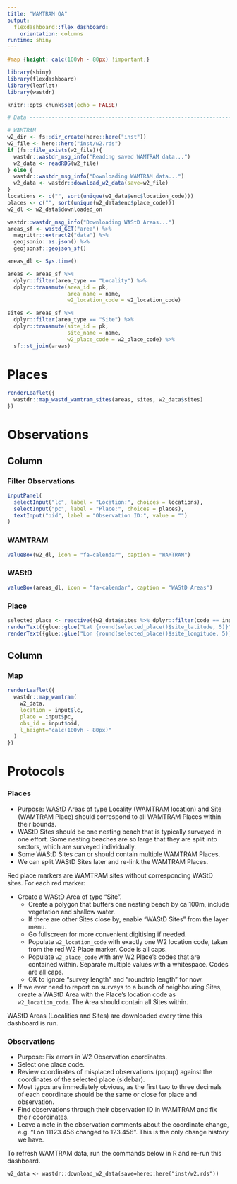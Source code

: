 ```yaml
---
title: "WAMTRAM QA"
output: 
  flexdashboard::flex_dashboard:
    orientation: columns
runtime: shiny
---
```


```css
#map {height: calc(100vh - 80px) !important;}
```

```r
library(shiny)
library(flexdashboard)
library(leaflet)
library(wastdr)

knitr::opts_chunk$set(echo = FALSE)

# Data ------------------------------------------------------------------------#

# WAMTRAM
w2_dir <- fs::dir_create(here::here("inst"))
w2_file <- here::here("inst/w2.rds")
if (fs::file_exists(w2_file)){ 
  wastdr::wastdr_msg_info("Reading saved WAMTRAM data...")
  w2_data <- readRDS(w2_file)
} else {
  wastdr::wastdr_msg_info("Downloading WAMTRAM data...")
  w2_data <- wastdr::download_w2_data(save=w2_file)
}
locations <- c("", sort(unique(w2_data$enc$location_code)))
places <- c("", sort(unique(w2_data$enc$place_code)))
w2_dl <- w2_data$downloaded_on

wastdr::wastdr_msg_info("Downloading WAStD Areas...")
areas_sf <- wastd_GET("area") %>%
  magrittr::extract2("data") %>%
  geojsonio::as.json() %>%
  geojsonsf::geojson_sf()

areas_dl <- Sys.time()

areas <- areas_sf %>%
  dplyr::filter(area_type == "Locality") %>%
  dplyr::transmute(area_id = pk,
                   area_name = name,
                   w2_location_code = w2_location_code)

sites <- areas_sf %>%
  dplyr::filter(area_type == "Site") %>%
  dplyr::transmute(site_id = pk,
                   site_name = name,
                   w2_place_code = w2_place_code) %>%
  sf::st_join(areas)
```

Places
================================================================================
```r
renderLeaflet({
  wastdr::map_wastd_wamtram_sites(areas, sites, w2_data$sites)
})
```

Observations {data-icon="fa-map-location-dot"}
================================================================================

Column {.sidebar}
--------------------------------------------------------------------------------
### Filter Observations

```r
inputPanel(
  selectInput("lc", label = "Location:", choices = locations),
  selectInput("pc", label = "Place:", choices = places),
  textInput("oid", label = "Observation ID:", value = "")
)
```

### WAMTRAM

```r
valueBox(w2_dl, icon = "fa-calendar", caption = "WAMTRAM")
```

### WAStD

```r
valueBox(areas_dl, icon = "fa-calendar", caption = "WAStD Areas")
```

### Place

```r
selected_place <- reactive({w2_data$sites %>% dplyr::filter(code == input$pc)})
renderText({glue::glue("Lat {round(selected_place()$site_latitude, 5)}")})
renderText({glue::glue("Lon {round(selected_place()$site_longitude, 5)}")})
```


Column
--------------------------------------------------------------------------------
### Map
```r
renderLeaflet({
  wastdr::map_wamtram(
    w2_data, 
    location = input$lc, 
    place = input$pc, 
    obs_id = input$oid, 
    l_height="calc(100vh - 80px)"
  )
})
```

Protocols
================================================================================

### Places
* Purpose: WAStD Areas of type Locality (WAMTRAM location) and Site (WAMTRAM Place) 
  should correspond to all WAMTRAM Places within their bounds.
* WAStD Sites should be one nesting beach that is typically surveyed in one effort.
  Some nesting beaches are so large that they are split into sectors, which
  are surveyed individually.
* Some WAStD Sites can or should contain multiple WAMTRAM Places.
* We can split WAStD Sites later and re-link the WAMTRAM Places.


Red place markers are WAMTRAM sites without corresponding WAStD sites.
For each red marker:

* Create a WAStD Area of type "Site".
  * Create a polygon that buffers one nesting beach by ca 100m, include vegetation
    and shallow water.
  * If there are other Sites close by, enable "WAStD Sites" from the layer menu.
  * Go fullscreen for more convenient digitising if needed.
  * Populate `w2_location_code` with exactly one W2 location code, taken from the 
    red W2 Place marker. Code is all caps.
  * Populate `w2_place_code` with any W2 Place's codes that are contained within.
    Separate multiple values with a whitespace. Codes are all caps.
  * OK to ignore "survey length" and "roundtrip length" for now.
* If we ever need to report on surveys to a bunch of neighbouring Sites, 
  create a WAStD Area with the Place's location code as `w2_location_code`. 
  The Area should contain all Sites within.
  
WAStD Areas (Localities and Sites) are downloaded every time this dashboard is run.

### Observations

* Purpose: Fix errors in W2 Observation coordinates.
* Select one place code. 
* Review coordinates of misplaced observations (popup) against the coordinates 
  of the selected place (sidebar).
* Most typos are immediately obvious, as the first two to three decimals of each
  coordinate should be the same or close for place and observation.
* Find observations through their observation ID in WAMTRAM and fix their coordinates.
* Leave a note in the observation comments about the coordinate change, e.g.
  "Lon 11123.456 changed to 123.456". This is the only change history we have.

To refresh WAMTRAM data, run the commands below in R and re-run this dashboard.

```
w2_data <- wastdr::download_w2_data(save=here::here("inst/w2.rds"))
```
